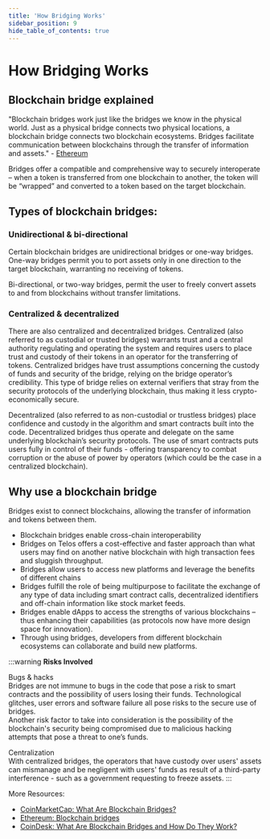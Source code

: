 ---
title: 'How Bridging Works'
sidebar_position: 9
hide_table_of_contents: true
---

# How Bridging Works

## Blockchain bridge explained

"Blockchain bridges work just like the bridges we know in the physical world. Just as a physical bridge connects two physical locations, a blockchain bridge connects two blockchain ecosystems. Bridges facilitate communication between blockchains through the transfer of information and assets." - [Ethereum](https://ethereum.org/en/bridges/)

Bridges offer a compatible and comprehensive way to securely interoperate – when a token is transferred from one blockchain to another, the token will be “wrapped” and converted to a token based on the target blockchain. 

## Types of blockchain bridges:

### Unidirectional & bi-directional

Certain blockchain bridges are unidirectional bridges or one-way bridges. One-way bridges permit you to port assets only in one direction to the target blockchain, warranting no receiving of tokens. 

Bi-directional, or two-way bridges, permit the user to freely convert assets to and from blockchains without transfer limitations. 

### Centralized & decentralized

There are also centralized and decentralized bridges. Centralized (also referred to as custodial or trusted bridges) warrants trust and a central authority regulating and operating the system and requires users to place trust and custody of their tokens in an operator for the transferring of tokens. Centralized bridges have trust assumptions concerning the custody of funds and security of the bridge, relying on the bridge operator’s credibility. This type of bridge relies on external verifiers that stray from the security protocols of the underlying blockchain, thus making it less crypto-economically secure. 

Decentralized (also referred to as non-custodial or trustless bridges) place confidence and custody in the algorithm and smart contracts built into the code. Decentralized bridges thus operate and delegate on the same underlying blockchain’s security protocols. The use of smart contracts puts users fully in control of their funds - offering transparency to combat corruption or the abuse of power by operators (which could be the case in a centralized blockchain).

## Why use a blockchain bridge

Bridges exist to connect blockchains, allowing the transfer of information and tokens between them.

- Blockchain bridges enable cross-chain interoperability
- Bridges on Telos offers a cost-effective and faster approach than what users may find on another native blockchain with high transaction fees and sluggish throughput.  
- Bridges allow users to access new platforms and leverage the benefits of different chains
- Bridges fulfill the role of being multipurpose to facilitate the exchange of any type of data including smart contract calls, decentralized identifiers and off-chain information like stock market feeds. 
- Bridges enable dApps to access the strengths of various blockchains – thus enhancing their capabilities (as protocols now have more design space for innovation).
- Through using bridges, developers from different blockchain ecosystems can collaborate and build new platforms.

:::warning
**Risks Involved**
  
Bugs & hacks  
Bridges are not immune to bugs in the code that pose a risk to smart contracts and the possibility of users losing their funds. Technological glitches, user errors and software failure all pose risks to the secure use of bridges.  
Another risk factor to take into consideration is the possibility of the blockchain's security being compromised due to malicious hacking attempts that pose a threat to one’s funds.  

Centralization  
With centralized bridges, the operators that have custody over users' assets can mismanage and be negligent with users' funds as result of a third-party interference - such as a government requesting to freeze assets. 
:::

More Resources:
- [CoinMarketCap: What Are Blockchain Bridges?](https://coinmarketcap.com/alexandria/article/what-are-blockchain-bridges)
- [Ethereum: Blockchain bridges](https://ethereum.org/en/bridges/)
- [CoinDesk: What Are Blockchain Bridges and How Do They Work?](https://www.coindesk.com/learn/what-are-blockchain-bridges-and-how-do-they-work/)
